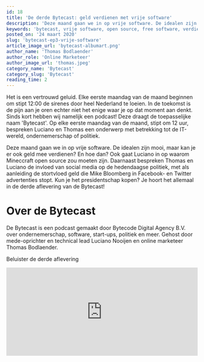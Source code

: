 ```yaml
---
id: 18
title: 'De derde Bytecast: geld verdienen met vrije software'
description: 'Deze maand gaan we in op vrije software. De idealen zijn mooi, maar kan je er ook geld mee verdienen? En hoe dan?'
keywords: 'bytecast, vrije software, open source, free software, verdienmodelen'
posted_on: '24 maart 2020'
slug: 'bytecast-ep3-vrije-software'
article_image_url: 'bytecast-albumart.png'
author_name: 'Thomas Bodlaender'
author_role: 'Online Marketeer'
author_image_url: 'thomas.jpeg'
category_name: 'Bytecast'
category_slug: 'Bytecast'
reading_time: 2
---
```


Het is een vertrouwd geluid. Elke eerste maandag van de maand beginnen om stipt 12:00 de sirenes door heel Nederland te loeien. In de toekomst is de pijn aan je oren echter niet het enige waar je op dat moment aan denkt. Sinds kort hebben wij namelijk een podcast! Deze draagt de toepasselijke naam 'Bytecast'. Op elke eerste maandag van de maand, stipt om 12 uur, bespreken Luciano en Thomas een onderwerp met betrekking tot de IT-wereld, ondernemerschap of politiek.

Deze maand gaan we in op vrije software. De idealen zijn mooi, maar kan je er ook geld mee verdienen? En hoe dan? Ook gaat Luciano in op waarom Mineccraft open source zou moeten zijn. Daarnaast bespreken Thomas en Luciano de invloed van social media op de hedendaagse politiek, met als aanleiding de stortvloed geld die Mike Bloomberg in Facebook- en Twitter advertenties stopt. Kun je het presidentschap kopen? Je hoort het allemaal in de derde aflevering van de Bytecast!

# Over de Bytecast
De Bytecast is een podcast gemaakt door Bytecode Digital Agency B.V. over ondernemerschap, software, start-ups, politiek en meer. Gehost door mede-oprichter en technical lead Luciano Nooijen en online marketeer Thomas Bodlaender.

Beluister de derde aflevering
<iframe src="https://open.spotify.com/embed-podcast/episode/25UOrFY3IQk6z6ncFvcZkO" width="100%" height="232" frameborder="0" allowtransparency="true" allow="encrypted-media"></iframe>

